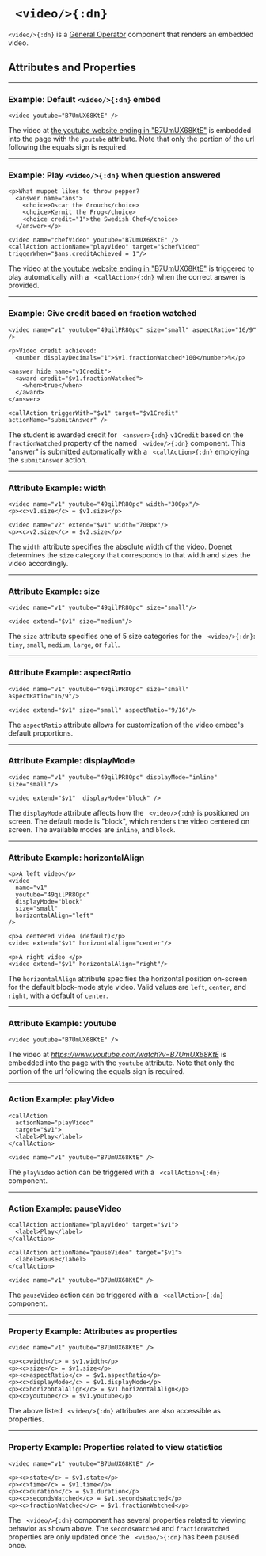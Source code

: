 


# ` <video/>{:dn}` 

`<video/>{:dn}` is a [General Operator](../document_structure/essentialConcepts/#componentTypes)
component that renders an embedded video.


## Attributes and Properties 
 <AttrDisplay name='video'/> 
 <PropDisplay name='video'/>

---

### Example: Default `<video/>{:dn}` embed


```doenet-example
<video youtube="B7UmUX68KtE" />
```



The video at [the youtube website ending in "B7UmUX68KtE"](https://www.youtube.com/watch?v=B7UmUX68KtE) 
is embedded into the page with the `youtube` attribute.  Note that only the portion of the url following 
the equals sign is required.



---

### Example: Play `<video/>{:dn}` when question answered


```doenet-example
<p>What muppet likes to throw pepper? 
  <answer name="ans">
    <choice>Oscar the Grouch</choice>
    <choice>Kermit the Frog</choice>
    <choice credit="1">the Swedish Chef</choice>
  </answer></p>

<video name="chefVideo" youtube="B7UmUX68KtE" />
<callAction actionName="playVideo" target="$chefVideo" triggerWhen="$ans.creditAchieved = 1"/>
```



The video at [the youtube website ending in "B7UmUX68KtE"](https://www.youtube.com/watch?v=B7UmUX68KtE)
is triggered to play automatically with a ` <callAction>{:dn}` when the correct answer is provided.



---

### Example: Give credit based on fraction watched


```doenet-example
<video name="v1" youtube="49qilPR8Qpc" size="small" aspectRatio="16/9" />

<p>Video credit achieved: 
  <number displayDecimals="1">$v1.fractionWatched*100</number>%</p>

<answer hide name="v1Credit">
  <award credit="$v1.fractionWatched">
    <when>true</when>
  </award>
</answer>

<callAction triggerWith="$v1" target="$v1Credit" actionName="submitAnswer" />
```



The student is awarded credit for ` <answer>{:dn}` `v1Credit` based on the `fractionWatched` property 
of the named ` <video/>{:dn}` component. This "answer" is submitted automatically 
with a ` <callAction>{:dn}` employing the `submitAnswer` action.



---

### Attribute Example: width


```doenet-example
<video name="v1" youtube="49qilPR8Qpc" width="300px"/>
<p><c>v1.size</c> = $v1.size</p>

<video name="v2" extend="$v1" width="700px"/>
<p><c>v2.size</c> = $v2.size</p>
```



The `width` attribute specifies the absolute width of the video. Doenet determines 
the `size` category that corresponds to that width and sizes the video accordingly.



---

### Attribute Example: size


```doenet-editor-horiz
<video name="v1" youtube="49qilPR8Qpc" size="small"/>

<video extend="$v1" size="medium"/>
```



The `size` attribute specifies one of 5 size categories for the ` <video/>{:dn}`: `tiny`, `small`, `medium`, `large`, or `full`.



---

### Attribute Example: aspectRatio


```doenet-example
<video name="v1" youtube="49qilPR8Qpc" size="small" aspectRatio="16/9"/>

<video extend="$v1" size="small" aspectRatio="9/16"/>
```



The `aspectRatio` attribute allows for customization of the video embed's default proportions.



---

### Attribute Example: displayMode


```doenet-editor-horiz
<video name="v1" youtube="49qilPR8Qpc" displayMode="inline" size="small"/>

<video extend="$v1"  displayMode="block" />
```



The `displayMode` attribute affects how the ` <video/>{:dn}` is positioned on screen. The default mode is "block", which renders the video centered on screen. The available modes are `inline`, and `block`. 



---

### Attribute Example: horizontalAlign


```doenet-example
<p>A left video</p>  
<video 
  name="v1" 
  youtube="49qilPR8Qpc" 
  displayMode="block" 
  size="small" 
  horizontalAlign="left"
/>

<p>A centered video (default)</p>
<video extend="$v1" horizontalAlign="center"/>

<p>A right video </p>
<video extend="$v1" horizontalAlign="right"/>
```



The `horizontalAlign` attribute specifies the horizontal position on-screen for the 
default block-mode style video. Valid values are `left`, `center`, and `right`, with a default of `center`.



---

### Attribute Example: youtube


```doenet-editor-horiz
<video youtube="B7UmUX68KtE" />
```



The video at *https://www.youtube.com/watch?v=B7UmUX68KtE* is embedded into the page with the `youtube` attribute.  Note that only the portion of the url following the equals sign is required.



---

### Action Example: playVideo


```doenet-editor-horiz
<callAction 
  actionName="playVideo" 
  target="$v1">
  <label>Play</label>
</callAction>

<video name="v1" youtube="B7UmUX68KtE" />
```



The `playVideo` action can be triggered with a ` <callAction>{:dn}` component.



---

### Action Example: pauseVideo


```doenet-editor-horiz
<callAction actionName="playVideo" target="$v1">
  <label>Play</label>
</callAction>

<callAction actionName="pauseVideo" target="$v1">
  <label>Pause</label>
</callAction>

<video name="v1" youtube="B7UmUX68KtE" />
```



The `pauseVideo` action can be triggered with a ` <callAction>{:dn}` component.



---

### Property Example: Attributes as properties


```doenet-editor-horiz
<video name="v1" youtube="B7UmUX68KtE" />

<p><c>width</c> = $v1.width</p>
<p><c>size</c> = $v1.size</p>
<p><c>aspectRatio</c> = $v1.aspectRatio</p>
<p><c>displayMode</c> = $v1.displayMode</p>
<p><c>horizontalAlign</c> = $v1.horizontalAlign</p>
<p><c>youtube</c> = $v1.youtube</p>
```



The above listed ` <video/>{:dn}` attributes are also accessible as properties.



---

### Property Example: Properties related to view statistics


```doenet-editor-horiz
<video name="v1" youtube="B7UmUX68KtE" />

<p><c>state</c> = $v1.state</p>
<p><c>time</c> = $v1.time</p>
<p><c>duration</c> = $v1.duration</p>
<p><c>secondsWatched</c> = $v1.secondsWatched</p>
<p><c>fractionWatched</c> = $v1.fractionWatched</p>
```



The ` <video/>{:dn}` component has several properties related to viewing behavior as shown above. The `secondsWatched` and `fractionWatched` properties are only updated once the ` <video/>{:dn}` has been paused once.



